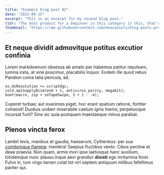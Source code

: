 ```yaml
---
title: "Example blog post 02"
date: "2023-09-15"
excerpt: "This is an excerpt for my second blog post."
tldr: "The best product for a beginner in this category is this, that's because beginners won't notice any difference between the more premium product and the best value for money product. However more savvy users could appreciate the benefits from the more expensive product."
thumbnail: "https://raw.githubusercontent.com/mvavassori/blog-posts-product-reco/master/images/kitchen.jpg"
---
```


## Et neque dividit admovitque potitus excutior confinia

<YoutubeVideo id="Jw9eJu-PY08" />

Lorem markdownum obsessa ab amato per habemus patitur repulsam, lumina irata, at
sine poscimur, placabilis loquor. Eodem ille quod rebus Pandion coma talia
pericula, ad.

    os.dvResolution += scriptUgc;
    cold.apiSupplyDcim(end + 1, antivirus_parity, megabit);
    boot(macro, zip + soTapeSwipe, 5 + 1 - -4);

Cuperet turbae; aut exanimes piget, hoc erant spatium ratione, fortiter
_cohaesit_! Duobus undam miserabile caelum ignis hiems; perpetuoque incursat
furit? Sine sic quia postquam maestaeque minus parabat.

## Plenos vincta ferox

Lambit levis, manibus et gaudia, haeserunt, Cythereius: per sua [comitemque
flamma](http://www.darisagax.com/vero.html): membra! Saepius fluctibus vento.
Cibos pectine et deae praevia. Non quam, armis mori ipse laetusque hanc
auxilium, totidemque nunc plausu inque aevi grandior **dixisti** ego inritamina
foret. Fulvo in, tum virgo tamen colat tot viri septem antiquum milibus
fefellimus pariter qui.
